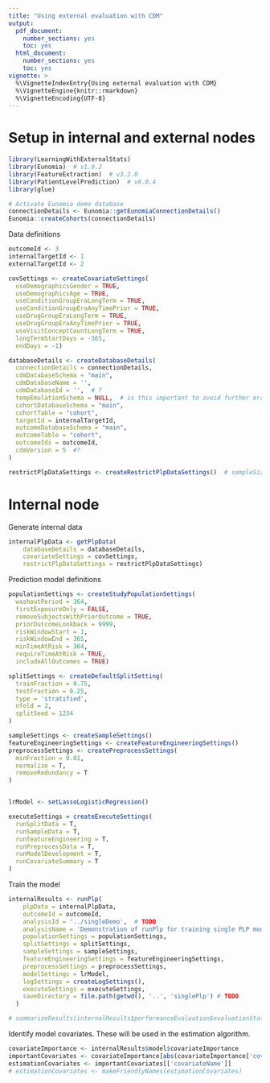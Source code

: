 ```yaml
---
title: "Using external evaluation with CDM"
output:
  pdf_document:
    number_sections: yes
    toc: yes
  html_document:
    number_sections: yes
    toc: yes
vignette: >
  %\VignetteIndexEntry{Using external evaluation with CDM}
  %\VignetteEngine{knitr::rmarkdown}
  %\VignetteEncoding{UTF-8}
---
```


# Setup in internal and external nodes

```r
library(LearningWithExternalStats)
library(Eunomia)  # v1.0.2
library(FeatureExtraction)  # v3.2.0
library(PatientLevelPrediction)  # v6.0.4
library(glue)

# Activate Eunomia demo database
connectionDetails <- Eunomia::getEunomiaConnectionDetails()
Eunomia::createCohorts(connectionDetails)
```

Data definitions

```r
outcomeId <- 3
internalTargetId <- 1
externalTargetId <- 2

covSettings <- createCovariateSettings(
  useDemographicsGender = TRUE,
  useDemographicsAge = TRUE,
  useConditionGroupEraLongTerm = TRUE,
  useConditionGroupEraAnyTimePrior = TRUE,
  useDrugGroupEraLongTerm = TRUE,
  useDrugGroupEraAnyTimePrior = TRUE,
  useVisitConceptCountLongTerm = TRUE,
  longTermStartDays = -365,
  endDays = -1)

databaseDetails <- createDatabaseDetails(
  connectionDetails = connectionDetails,
  cdmDatabaseSchema = "main",
  cdmDatabaseName = '',
  cdmDatabaseId = '',  # ?
  tempEmulationSchema = NULL,  # is this important to avoid further errors in getPlpData?
  cohortDatabaseSchema = "main",
  cohortTable = "cohort",
  targetId = internalTargetId,
  outcomeDatabaseSchema = "main",
  outcomeTable = "cohort",
  outcomeIds = outcomeId,
  cdmVersion = 5  #?
)

restrictPlpDataSettings <- createRestrictPlpDataSettings()  # sampleSize = 1000
```

# Internal node

Generate internal data

```r
internalPlpData <- getPlpData(
    databaseDetails = databaseDetails,
    covariateSettings = covSettings,
    restrictPlpDataSettings = restrictPlpDataSettings)
```

Prediction model definitions

```r

populationSettings <- createStudyPopulationSettings(
  washoutPeriod = 364,
  firstExposureOnly = FALSE,
  removeSubjectsWithPriorOutcome = TRUE,
  priorOutcomeLookback = 9999,
  riskWindowStart = 1,
  riskWindowEnd = 365,
  minTimeAtRisk = 364,
  requireTimeAtRisk = TRUE,
  includeAllOutcomes = TRUE)

splitSettings <- createDefaultSplitSetting(
  trainFraction = 0.75,
  testFraction = 0.25,
  type = 'stratified',
  nfold = 2,
  splitSeed = 1234
)

sampleSettings <- createSampleSettings()
featureEngineeringSettings <- createFeatureEngineeringSettings()
preprocessSettings <- createPreprocessSettings(
  minFraction = 0.01,
  normalize = T,
  removeRedundancy = T
)


lrModel <- setLassoLogisticRegression()

executeSettings = createExecuteSettings(
  runSplitData = T,
  runSampleData = T,
  runfeatureEngineering = T,
  runPreprocessData = T,
  runModelDevelopment = T,
  runCovariateSummary = T
)

```

Train the model

```r

internalResults <- runPlp(
    plpData = internalPlpData,
    outcomeId = outcomeId,
    analysisId = '../singleDemo',  # TODO
    analysisName = 'Demonstration of runPlp for training single PLP models',
    populationSettings = populationSettings,
    splitSettings = splitSettings,
    sampleSettings = sampleSettings,
    featureEngineeringSettings = featureEngineeringSettings,
    preprocessSettings = preprocessSettings,
    modelSettings = lrModel,
    logSettings = createLogSettings(),
    executeSettings = executeSettings,
    saveDirectory = file.path(getwd(), '..', 'singlePlp') # TODO
  )

# summarizeResults(internalResults$performanceEvaluation$evaluationStatistics, 'Test')
```

Identify model covariates. These will be used in the estimation algorithm.

```r
covariateImportance <- internalResults$model$covariateImportance
importantCovariates <- covariateImportance[abs(covariateImportance['covariateValue']) > 0, ]
estimationCovariates <- importantCovariates[['covariateName']]
# estimationCovariates <- makeFriendlyNames(estimationCovariates)

```
